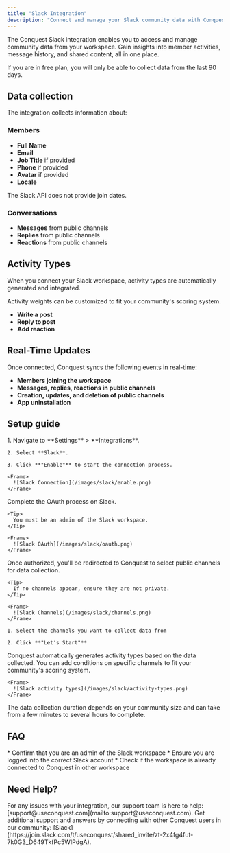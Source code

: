 ```yaml
---
title: "Slack Integration"
description: "Connect and manage your Slack community data with Conquest."
---
```


The Conquest Slack integration enables you to access and manage community data from your workspace. Gain insights into member activities, message history, and shared content, all in one place.

<Note>
  If you are in free plan, you will only be able to collect data from the last 90 days.
</Note>

## Data collection

The integration collects information about:

### Members

* **Full Name**
* **Email**
* **Job Title** if provided
* **Phone** if provided
* **Avatar** if provided
* **Locale**

<Note>
  The Slack API does not provide join dates.
</Note>

### Conversations

* **Messages** from public channels
* **Replies** from public channels
* **Reactions** from public channels


## Activity Types

When you connect your Slack workspace, activity types are automatically generated and integrated.

<Tip>
  Activity weights can be customized to fit your community's scoring system.
</Tip>

* **Write a post**
* **Reply to post**
* **Add reaction**

## Real-Time Updates

Once connected, Conquest syncs the following events in real-time:

* **Members joining the workspace**
* **Messages, replies, reactions in public channels**
* **Creation, updates, and deletion of public channels**
* **App uninstallation**

## Setup guide

<Steps>
  <Step title="Connect Your Workspace">
    1. Navigate to **Settings** > **Integrations**.

    2. Select **Slack**.

    3. Click **"Enable"** to start the connection process.

    <Frame>
      ![Slack Connection](/images/slack/enable.png)
    </Frame>
  </Step>

  <Step title="Authorize Access">
    Complete the OAuth process on Slack.

    <Tip>
      You must be an admin of the Slack workspace.
    </Tip>

    <Frame>
      ![Slack OAuth](/images/slack/oauth.png)
    </Frame>
  </Step>

  <Step title="Select Channels">
    Once authorized, you'll be redirected to Conquest to select public channels for data collection.

    <Tip>
      If no channels appear, ensure they are not private.
    </Tip>

    <Frame>
      ![Slack Channels](/images/slack/channels.png)
    </Frame>

    1. Select the channels you want to collect data from

    2. Click **"Let's Start"**
  </Step>

  <Step title="Configure Activity Types">
    Conquest automatically generates activity types based on the data collected.
    You can add conditions on specific channels to fit your community's scoring system.

    <Frame>
      ![Slack activity types](/images/slack/activity-types.png)
    </Frame>
  </Step>
</Steps>

<Warning>
  The data collection duration depends on your community size and can take from a few minutes to several hours to complete.
</Warning>

## FAQ

<AccordionGroup>
  <Accordion title="Why my Slack workspace is not visible?">
    * Confirm that you are an admin of the Slack workspace
    * Ensure you are logged into the correct Slack account
    * Check if the workspace is already connected to Conquest in other workspace
  </Accordion>
</AccordionGroup>

## Need Help?

<Card title="Contact Support" icon="envelope">
  For any issues with your integration, our support team is here to help:
  [support@useconquest.com](mailto:support@useconquest.com).
</Card>

<Card title="Join the Community" icon="slack">
  Get additional support and answers by connecting with other Conquest users in our community:
  [Slack](https://join.slack.com/t/useconquest/shared_invite/zt-2x4fg4fut-7k0G3_D649TkfPc5WIPdgA).
</Card>